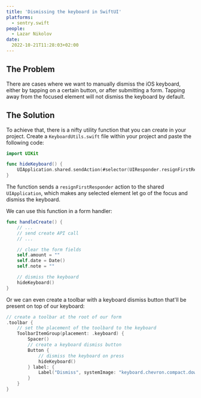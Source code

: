 ```yaml
---
title: 'Dismissing the keyboard in SwiftUI'
platforms:
  - sentry.swift
people:
  - Lazar Nikolov
date:
  2022-10-21T11:28:03+02:00
---
```


## The Problem

There are cases where we want to manually dismiss the iOS keyboard, either by tapping on a certain button, or after submitting a form. Tapping away from the focused element will not dismiss the keyboard by default.

## The Solution

To achieve that, there is a nifty utility function that you can create in your project. Create a `KeyboardUtils.swift` file within your project and paste the following code:

```swift
import UIKit

func hideKeyboard() {
    UIApplication.shared.sendAction(#selector(UIResponder.resignFirstResponder), to: nil, from: nil, for: nil)
}
```

The function sends a `resignFirstResponder` action to the shared `UIApplication`, which makes any selected element let go of the focus and dismiss the keyboard.

We can use this function in a form handler:

```swift
func handleCreate() {
    // ...
    // send create API call
    // ...

    // clear the form fields
    self.amount = ""
    self.date = Date()
    self.note = ""

    // dismiss the keyboard
    hideKeyboard()
}
```

Or we can even create a toolbar with a keyboard dismiss button that&apos;ll be present on top of our keyboard:

```swift
// create a toolbar at the root of our form
.toolbar {
    // set the placement of the toolbard to the keyboard
    ToolbarItemGroup(placement: .keyboard) {
        Spacer()
        // create a keyboard dismiss button
        Button {
            // dismiss the keyboard on press
            hideKeyboard()
        } label: {
            Label("Dismiss", systemImage: "keyboard.chevron.compact.down")
        }
    }
}
```
